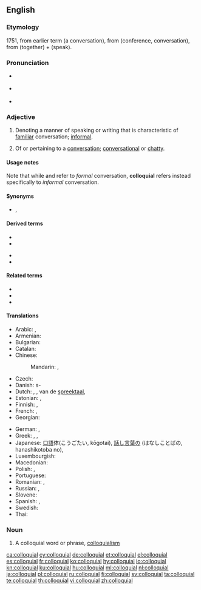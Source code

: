 ==English==

===Etymology===
1751, from earlier term {{m|en|colloquy}} (a conversation), from {{etyl|la|en}} {{m|la|colloquium}} (conference, conversation), from {{m|la|con-}} (together) + {{m|la|loqui}} (speak).

===Pronunciation===
* {{a|UK}} {{IPA|/kəˈləʊ.kwi.əl/|lang=en}}
* {{a|US}} {{IPA|/kəˈloʊ.kwi.əl/|/kəˈloʊ.ki.əl/|lang=en}}
* {{audio|En-us-colloquial.ogg|Audio (US)|lang=en}}

===Adjective===
{{en-adj}}

# {{lb|en|linguistics}} Denoting a manner of speaking or writing that is characteristic of [[familiar]] conversation; [[informal]].
# Of or pertaining to a [[conversation]]; [[conversational]] or [[chatty]].

====Usage notes====
Note that while {{m|en|colloquy}} and {{m|en|colloquium}} refer to ''formal'' conversation, '''colloquial''' refers instead specifically to ''informal'' conversation.

====Synonyms====
* {{l|en|colloq.}}, {{l|en|coll.}}

====Derived terms====
{{der-top}}
* {{l|en|colloquialism}}
* {{l|en|colloquiality}}
{{der-mid}}
* {{l|en|colloquially}}
* {{l|en|colloquialness}}
{{der-bottom}}

====Related terms====
* {{l|en|colloquium}}
* {{l|en|colloquy}}
* {{l|en|slang}}

====Translations====
{{trans-top|of oral communication language}}
* Arabic: {{qualifier|Eastern Arabic}} {{t|ar|عَامِّيّ}}, {{qualifier|Western Arabic}} {{t|ar|دَارِج}}
* Armenian: {{t+|hy|խոսակցական|sc=Armn}}
* Bulgarian: {{t+|bg|разговорен|m}}
* Catalan: {{t|ca|col·loquial}}
* Chinese:
*: Mandarin: {{t+|cmn|口語|sc=Hani}}, {{t+|cmn|口语|tr=kǒuyǔ|sc=Hani}}
* Czech: {{t+|cs|hovorový}}
* Danish: {{t|da|dagligsprog}}s-
* Dutch: {{t|nl|gemeenzaam}}, {{t+|nl|idiomatisch}}, van de [[spreektaal]], {{t+|nl|informeel}}
* Estonian: {{t+|et|kõnekeelne}}, {{t|et|argikeelne}}
* Finnish: {{t+|fi|arkikielinen}}, {{t+|fi|puhekielinen}}
* French: {{t+|fr|familier}}, {{t+|fr|parlé}}
* Georgian: {{t|ka|სალაპარაკო|sc=Geor}}
{{trans-mid}}
* German: {{t+|de|umgangssprachlich}}, {{t+|de|Umgang|alt=Umgangs-}} {{qualifier|noun prefix}}
* Greek: {{t+|el|κοινολεκτικός|m}}, {{t+|el|δημώδης|m|sc=Grek}}, {{t|el|καθομιλούμενος|m|sc=Grek}}
* Japanese: [[口語]]体(こうごたい, kōgotai), [[話し言葉]]の (はなしことばの, hanashikotoba no), {{t+|ja|口語|alt=口語の|tr=こうごの, kōgo-no}}
* Luxembourgish: {{t|lb|ëmgangssproochlech}}
* Macedonian: {{t|mk|разговорно|sc=Cyrl}}
* Polish: {{t+|pl|kolokwialny}}, {{t+|pl|potoczny}}
* Portuguese: {{t+|pt|coloquial}}
* Romanian: {{t+|ro|colocvial}}, {{t+|ro|familiar}}
* Russian: {{t+|ru|разгово́рный|m}}, {{t+|ru|нелитерату́рный|m}}
* Slovene: {{t|sl|pogovorni|m}}
* Spanish: {{t+|es|coloquial}}, {{t+|es|familiar}}
* Swedish: {{t+|sv|vardaglig}}
* Thai: {{t+|th|ภาษาปาก|sc=Thai}}
{{trans-bottom}}

===Noun===
{{en-noun}}

# A colloquial word or phrase, [[colloquialism]]


[[ca:colloquial]]
[[cy:colloquial]]
[[de:colloquial]]
[[et:colloquial]]
[[el:colloquial]]
[[es:colloquial]]
[[fr:colloquial]]
[[ko:colloquial]]
[[hy:colloquial]]
[[io:colloquial]]
[[kn:colloquial]]
[[ku:colloquial]]
[[hu:colloquial]]
[[ml:colloquial]]
[[nl:colloquial]]
[[ja:colloquial]]
[[pl:colloquial]]
[[ru:colloquial]]
[[fi:colloquial]]
[[sv:colloquial]]
[[ta:colloquial]]
[[te:colloquial]]
[[th:colloquial]]
[[vi:colloquial]]
[[zh:colloquial]]